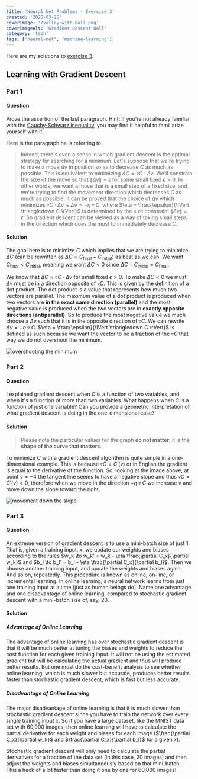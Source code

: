 ```yaml
---
title: 'Neural Net Problems - Exercise 3'
created: '2020-03-25'
coverImage: '/valley-with-ball.png'
coverImageAlt: 'Gradient Descent Ball'
category: 'tech'
tags: ['neural-net', 'machine-learning']
---
```


Here are my solutions to
[exercise 3](http://neuralnetworksanddeeplearning.com/chap1.html#exercises_647181).

## Learning with Gradient Descent

### Part 1

#### Question

Prove the assertion of the last paragraph. Hint: If you're not already familiar with the
[Cauchy-Schwarz inequality](http://en.wikipedia.org/wiki/Cauchy%E2%80%93Schwarz_inequality), you may
find it helpful to familiarize yourself with it.

Here is the paragraph he is referring to.

> Indeed, there's even a sense in which gradient descent is the optimal strategy for searching for a
> minimum. Let's suppose that we're trying to make a move $\Delta v$ in position so as to decrease
> $C$ as much as possible. This is equivalent to minimizing
> $\Delta C \approx \triangledown C \cdot \Delta v$. We'll constrain the size of the move so that
> $\lVert \Delta v \rVert = \epsilon$ for some small fixed $\epsilon > 0$. In other words, we want a
> move that is a small step of a fixed size, and we're trying to find the movement direction which
> decreases $C$ as much as possible. It can be proved that the choice of $\Delta v$ which minimizes
> $\triangledown C \cdot \Delta v$ is $\Delta v = - \eta \triangledown C$, where
> $\eta = \frac{\epsilon}{\lVert \triangledown C \rVert}$ is determined by the size constraint
> $\lVert \Delta v \rVert = \epsilon$. So gradient descent can be viewed as a way of taking small
> steps in the direction which does the most to immediately decrease $C$.

#### Solution

The goal here is to minimize $C$ which implies that we are trying to minimize $\Delta C$ (can be
rewritten as $\Delta C = C_\text{final} - C_\text{initial}$) as best as we can. We want
$C_\text{final} < C_\text{initial}$, meaning we want $\Delta C < 0$ since
$\Delta C + C_\text{initial} = C_\text{final}$.

We know that $\Delta C \approx \triangledown C \cdot \Delta v$ for small fixed $\epsilon > 0$. To
make $\Delta C < 0$ we must $\Delta v$ must be in a direction opposite of $\triangledown C$. This is
given by the definition of a dot product. The dot product is a value that represents how much two
vectors are parallel. The maximum value of a dot product is produced when two vectors are **in the
exact same direction (parallel)** and the most negative value is produced when the two vectors are
in **exactly opposite directions (antiparallel)**. So to produce the most negative value we much
choose a $\Delta v$ such that it is in the opposite direction of $\triangledown C$. We can rewrite
$\Delta v = -\eta \triangledown C$. $\eta = \frac{\epsilon}{\lVert \triangledown C \rVert}$ is
defined as such because we want the vector to be a fraction of the $\triangledown C$ that way we do
not overshoot the minimum.

![overshooting the minimum](/overshooting-min.svg)

### Part 2

#### Question

I explained gradient descent when $C$ is a function of two variables, and when it's a function of
more than two variables. What happens when $C$ is a function of just one variable? Can you provide a
geometric interpretation of what gradient descent is doing in the one-dimensional case?

#### Solution

> Please note the particular values for the graph **do not matter**; it is the **shape of the curve
> that matters**.

To minimize $C$ with a gradient descent algorithm is quite simple in a one-dimensional example. This
is because $\triangledown C = C'(v)$ or in English the gradient is equal to the derivative of the
function. So, looking at the image above, at point $v=-4$ the tangent line seems to have a negative
slope and thus $\triangledown C = C'(v) < 0$, therefore when we move in the direction
$- \eta \triangledown C$ we increase $v$ and move down the slope toward the right.

![movement down the slope](/movement-down-slope.svg)

### Part 3

#### Question

An extreme version of gradient descent is to use a mini-batch size of just $1$. That is, given a
training input, $x$, we update our weights and biases according to the rules
$w_k \to w_k' = w_k - \eta \frac{\partial C_x}{\partial w_k}$ and
$b_l \to b_l' = b_l - \eta \frac{\partial C_x}{\partial b_l}$. Then we choose another training
input, and update the weights and biases again. And so on, repeatedly. This procedure is known as
online, on-line, or incremental learning. In online learning, a neural network learns from just one
training input at a time (just as human beings do). Name one advantage and one disadvantage of
online learning, compared to stochastic gradient descent with a mini-batch size of, say, $20$.

#### Solution

##### Advantage of Online Learning

The advantage of online learning has over stochastic gradient descent is that it will be much better
at tuning the biases and weights to reduce the cost function for each given training input. It will
not be using the estimated gradient but will be calculating the actual gradient and thus will
produce better results. But one must do the cost-benefit analysis to see whether online learning,
which is much slower but accurate, produces better results faster than stochastic gradient descent,
which is fast but less accurate.

##### Disadvantage of Online Learning

The major disadvantage of online learning is that it is much slower than stochastic gradient descent
since you have to train the network over every single training input $x$. So if you have a large
dataset, like the MNIST data set with 60,000 images, then online learning will have to calculate the
partial derivative for each weight and biases for each image ($\frac{\partial C_x}{\partial w_k}$
and $\frac{\partial C_x}{\partial b_l}$ for a given $x$).

Stochastic gradient descent will only need to calculate the partial derivatives for a fraction of
the data set (in this case, $20$ images) and then adjust the weights and biases simultaneously based
on that mini-batch. This a heck of a lot faster than doing it one by one for 60,000 images!
